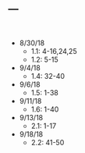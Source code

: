 ---
---

<br>

- 8/30/18
  - 1.1: 4-16,24,25
  - 1.2: 5-15 
- 9/4/18
  - 1.4: 32-40
- 9/6/18
  - 1.5: 1-38
- 9/11/18
  - 1.6: 1-40
- 9/13/18
  - 2.1: 1-17
- 9/18/18
  - 2.2: 41-50
  